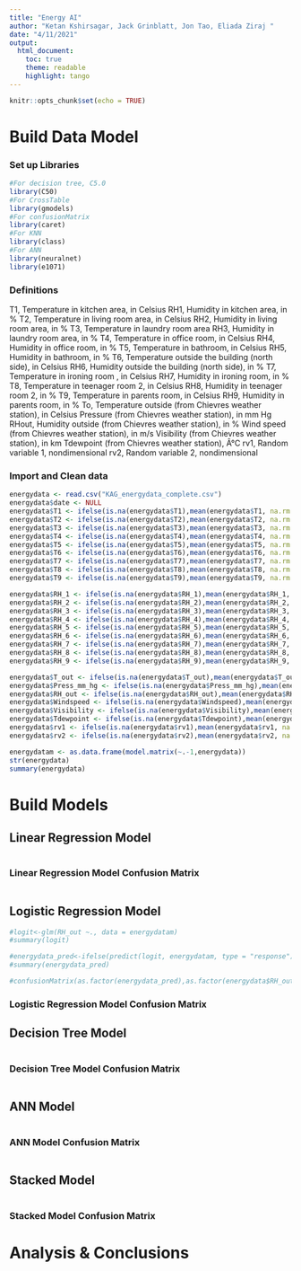 ```yaml
---
title: "Energy AI"
author: "Ketan Kshirsagar, Jack Grinblatt, Jon Tao, Eliada Ziraj "
date: "4/11/2021"
output: 
  html_document:
    toc: true
    theme: readable
    highlight: tango
---
```


```r
knitr::opts_chunk$set(echo = TRUE)
```
# Build Data Model

### Set up Libraries
```r
#For decision tree, C5.0 
library(C50)
#For CrossTable
library(gmodels)
#For confusionMatrix
library(caret)
#For KNN
library(class)
#For ANN
library(neuralnet)
library(e1071)
```
### Definitions

T1, Temperature in kitchen area, in Celsius
RH1, Humidity in kitchen area, in % T2, Temperature in living room area, in Celsius RH2, Humidity in living room area, in %
T3, Temperature in laundry room area
RH3, Humidity in laundry room area, in % T4, Temperature in office room, in Celsius RH4, Humidity in office room, in %
T5, Temperature in bathroom, in Celsius
RH5, Humidity in bathroom, in % T6, Temperature outside the building (north side), in Celsius RH6, Humidity outside the building (north side), in %
T7, Temperature in ironing room , in Celsius
RH7, Humidity in ironing room, in % T8, Temperature in teenager room 2, in Celsius RH8, Humidity in teenager room 2, in %
T9, Temperature in parents room, in Celsius
RH9, Humidity in parents room, in % To, Temperature outside (from Chievres weather station), in Celsius Pressure (from Chievres weather station), in mm Hg RHout, Humidity outside (from Chievres weather station), in %
Wind speed (from Chievres weather station), in m/s
Visibility (from Chievres weather station), in km
Tdewpoint (from Chievres weather station), Â°C
rv1, Random variable 1, nondimensional
rv2, Random variable 2, nondimensional

### Import and Clean data

```r
energydata <- read.csv("KAG_energydata_complete.csv")
energydata$date <- NULL
energydata$T1 <- ifelse(is.na(energydata$T1),mean(energydata$T1, na.rm =T),energydata$T1)
energydata$T2 <- ifelse(is.na(energydata$T2),mean(energydata$T2, na.rm =T),energydata$T2)
energydata$T3 <- ifelse(is.na(energydata$T3),mean(energydata$T3, na.rm =T),energydata$T3)
energydata$T4 <- ifelse(is.na(energydata$T4),mean(energydata$T4, na.rm =T),energydata$T4)
energydata$T5 <- ifelse(is.na(energydata$T5),mean(energydata$T5, na.rm =T),energydata$T5)
energydata$T6 <- ifelse(is.na(energydata$T6),mean(energydata$T6, na.rm =T),energydata$T6)
energydata$T7 <- ifelse(is.na(energydata$T7),mean(energydata$T7, na.rm =T),energydata$T7)
energydata$T8 <- ifelse(is.na(energydata$T8),mean(energydata$T8, na.rm =T),energydata$T8)
energydata$T9 <- ifelse(is.na(energydata$T9),mean(energydata$T9, na.rm =T),energydata$T9)

energydata$RH_1 <- ifelse(is.na(energydata$RH_1),mean(energydata$RH_1, na.rm =T),energydata$RH_1)
energydata$RH_2 <- ifelse(is.na(energydata$RH_2),mean(energydata$RH_2, na.rm =T),energydata$RH_2)
energydata$RH_3 <- ifelse(is.na(energydata$RH_3),mean(energydata$RH_3, na.rm =T),energydata$RH_3)
energydata$RH_4 <- ifelse(is.na(energydata$RH_4),mean(energydata$RH_4, na.rm =T),energydata$RH_4)
energydata$RH_5 <- ifelse(is.na(energydata$RH_5),mean(energydata$RH_5, na.rm =T),energydata$RH_5)
energydata$RH_6 <- ifelse(is.na(energydata$RH_6),mean(energydata$RH_6, na.rm =T),energydata$RH_6)
energydata$RH_7 <- ifelse(is.na(energydata$RH_7),mean(energydata$RH_7, na.rm =T),energydata$RH_7)
energydata$RH_8 <- ifelse(is.na(energydata$RH_8),mean(energydata$RH_8, na.rm =T),energydata$RH_8)
energydata$RH_9 <- ifelse(is.na(energydata$RH_9),mean(energydata$RH_9, na.rm =T),energydata$RH_9)

energydata$T_out <- ifelse(is.na(energydata$T_out),mean(energydata$T_out, na.rm =T),energydata$T_out)
energydata$Press_mm_hg <- ifelse(is.na(energydata$Press_mm_hg),mean(energydata$Press_mm_hg, na.rm =T),energydata$Press_mm_hg)
energydata$RH_out <- ifelse(is.na(energydata$RH_out),mean(energydata$RH_out, na.rm =T),energydata$RH_out)
energydata$Windspeed <- ifelse(is.na(energydata$Windspeed),mean(energydata$Windspeed, na.rm =T),energydata$Windspeed)
energydata$Visibility <- ifelse(is.na(energydata$Visibility),mean(energydata$Visibility, na.rm =T),energydata$Visibility)
energydata$Tdewpoint <- ifelse(is.na(energydata$Tdewpoint),mean(energydata$Tdewpoint, na.rm =T),energydata$Tdewpoint)
energydata$rv1 <- ifelse(is.na(energydata$rv1),mean(energydata$rv1, na.rm =T),energydata$rv1)
energydata$rv2 <- ifelse(is.na(energydata$rv2),mean(energydata$rv2, na.rm =T),energydata$rv2)

energydatam <- as.data.frame(model.matrix(~.-1,energydata))
str(energydata)
summary(energydata)

```
# Build Models

## Linear Regression Model
```r

```

### Linear Regression Model Confusion Matrix
```r

```


## Logistic Regression Model

```r
#logit<-glm(RH_out ~., data = energydatam)
#summary(logit)

#energydata_pred<-ifelse(predict(logit, energydatam, type = "response")>0.1,3,0)
#summary(energydata_pred)

#confusionMatrix(as.factor(energydata_pred),as.factor(energydata$RH_out),positive = "1")

```

### Logistic Regression Model Confusion Matrix

## Decision Tree Model
```r

```

### Decision Tree Model Confusion Matrix
```r

```


## ANN Model
```r

```

### ANN Model Confusion Matrix
```r

```


## Stacked Model
```r

```


### Stacked Model Confusion Matrix

# Analysis & Conclusions

